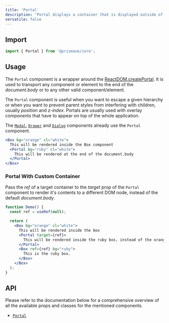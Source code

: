 ---
title: 'Portal'
description: 'Portal displays a container that is displayed outside of the current DOM tree.'
versatile: false
---

## Import

```js
import { Portal } from '@prismane/core';
```

## Usage

The `Portal` component is a wrapper around the [ReactDOM.createPortal](https://legacy.reactjs.org/docs/portals.html). It is used to transport any component or element to the end of the _document.body_ or to any other valid component/element.

The `Portal` component is useful when you want to escape a given hierarchy or when you want to prevent parent styles from interfering with children, usually _position_ and _z-index_. Portals are usually used with overlay components that have to appear on top of the whole application.

The [`Modal`](/docs/components/overlay/modal), [`Drawer`](/docs/components/overlay/drawer) and [`Dialog`](/docs/components/overlay/dialog) components already use the `Portal` component.

```jsx preview
<Box bg="orange" cl="white">
  This will be rendered inside the Box component
  <Portal bg="ruby" cl="white">
    This will be rendered at the end of the document.body
  </Portal>
</Box>
```

### Portal With Custom Container

Pass the _ref_ of a target container to the _target_ prop of the `Portal` component to render it's contents to a different DOM node, instead of the default _document.body_.

```jsx preview
function Demo() {
  const ref = useRef(null);

  return (
    <Box bg="orange" cl="white">
      This will be rendered inside the box
      <Portal target={ref}>
        This will be rendered inside the ruby box, instead of the orange one.
      </Portal>
      <Box ref={ref} bg="ruby">
        This is the ruby box.
      </Box>
    </Box>
  );
}
```

## API

Please refer to the documentation below for a comprehensive overview of all the available props and classes for the mentioned components.

- [`Portal`](/docs/components-api/portal-api)
